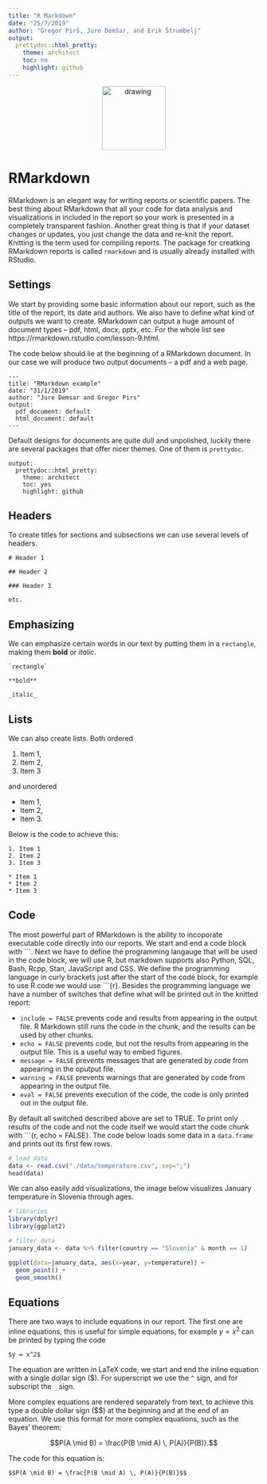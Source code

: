 ```yaml
---
title: "R Markdown"
date: "25/7/2019"
author: "Gregor Pirš, Jure Demšar, and Erik Štrumbelj"
output:
  prettydoc::html_pretty:
    theme: architect
    toc: no
    highlight: github
---
```



<div style="text-align:center">
  <img src="bstatcomp.png" alt="drawing" width="128"/>
</div>


# RMarkdown

RMarkdown is an elegant way for writing reports or scientific papers. The best thing about RMarkdown that all your code for data analysis and visualizations in included in the report so your work is presented in a completely transparent fashion. Another great thing is that if your dataset changes or updates, you just change the data and re-knit the report. Knitting is the term used for compiling reports. The package for creatking RMarkdown reports is called `rmarkdown` and is usually already installed with RStudio.


## Settings

We start by providing some basic information about our report, such as the title of the report, its date and authors. We also have to define what kind of outputs we want to create. RMarkdown can output a huge amount of document types -- pdf, html, docx, pptx, etc. For the whole list see https://rmarkdown.rstudio.com/lesson-9.html.

The code below should lie at the beginning of a RMarkdown document. In our case we will produce two output documents -- a pdf and a web page.

```
---
title: "RMarkdown example"
date: "31/1/2019"
author: "Jure Demsar and Gregor Pirs"
output:
  pdf_document: default
  html_document: default
---
```

Default designs for documents are quite dull and unpolished, luckily there are several packages that offer nicer themes. One of them is `prettydoc`.


```
output:
  prettydoc::html_pretty:
    theme: architect
    toc: yes
    highlight: github
```

## Headers

To create titles for sections and subsections we can use several levels of headers.


```
# Header 1

## Header 2

### Header 3

etc.

```


## Emphasizing 

We can emphasize certain words in our text by putting them in a `rectangle`, making them **bold** or _italic_. 

```
`rectangle`

**bold**

_italic_

```


## Lists

We can also create lists. Both ordered

1. Item 1,
2. Item 2,
3. Item 3

and unordered

* Item 1,
* Item 2,
* Item 3.

Below is the code to achieve this:

```
1. Item 1
2. Item 2
3. Item 3

* Item 1
* Item 2
* Item 3

```


## Code

The most powerful part of RMarkdown is the ability to incoporate executable code directly into our reports. We start and end a code block with \`\`\`. Next we have to define the programming langauge that will be used in the code block, we will use R, but markdown supports also Python, SQL, Bash, Rcpp, Stan, JavaScript and CSS. We define the programming language in curly brackets just after the start of the code block, for example to use R code we would use \`\`\`{r}. Besides the programming language we have a number of switches that define what will be printed out in the knitted report:

* `include = FALSE` prevents code and results from appearing in the output file. R Markdown still runs the code in the chunk, and the results can be used by other chunks.
* `echo = FALSE` prevents code, but not the results from appearing in the output file. This is a useful way to embed figures.
* `message = FALSE` prevents messages that are generated by code from appearing in the oputput file.
* `warning = FALSE` prevents warnings that are generated by code from appearing in the output file.
* `eval = FALSE` prevents execution of the code, the code is only printed out in the output file.

By default all switched described above are set to TRUE. To print only results of the code and not the code itself we would start the code chunk with \`\`\`{r, echo = FALSE}. The code below loads some data in a `data.frame` and prints out its first few rows.

```r
# load data
data <- read.csv("./data/temperature.csv", sep=";")
head(data)
```

We can also easily add visualizations, the image below visualizes January temperature in Slovenia through ages.

```r
# libraries
library(dplyr)
library(ggplot2)

# filter data
january_data <- data %>% filter(country == "Slovenia" & month == 1)

ggplot(data=january_data, aes(x=year, y=temperature)) +
  geom_point() +
  geom_smooth()
```

## Equations

There are two ways to include equations in our report. The first one are inline equations, this is useful for simple equations, for example $y = x^2$ can be printed by typing the code

```
$y = x^2$
```

The equation are written in LaTeX code, we start and end the inline equation with a single dollar sign (\$). For superscript we use the `^` sign, and for subscript the `_` sign.

More complex equations are rendered separately from text, to achieve this type a double dollar sign (\$\$) at the beginning and at the end of an equation. We use this format for more complex equations, such as the Bayes' theorem:

$$P(A \mid B) = \frac{P(B \mid A) \, P(A)}{P(B)}.$$

The code for this equation is:
```
$$P(A \mid B) = \frac{P(B \mid A) \, P(A)}{P(B)}$$
```
